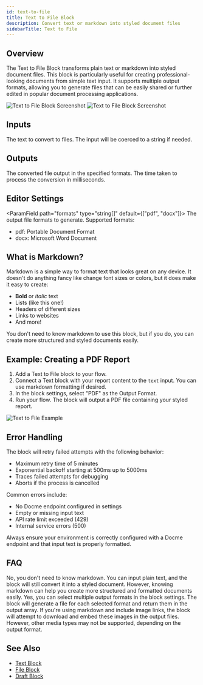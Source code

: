 ```yaml
---
id: text-to-file
title: Text to File Block
description: Convert text or markdown into styled document files
sidebarTitle: Text to File
---
```


## Overview

The Text to File Block transforms plain text or markdown into styled document files. This block is particularly useful for creating professional-looking documents from simple text input. It supports multiple output formats, allowing you to generate files that can be easily shared or further edited in popular document processing applications.

<Frame>
  <img src="/block-reference/assets/text_to_file_light.png" alt="Text to File Block Screenshot" className="block dark:hidden" />
  <img src="/block-reference/assets/text_to_file_dark.png" alt="Text to File Block Screenshot" className="hidden dark:block" />
</Frame>

## Inputs

<ParamField path="text" type="string" required>
  The text to convert to files. The input will be coerced to a string if needed.
</ParamField>

## Outputs

<ResponseField name="files" type="file[]">
  The converted file output in the specified formats.
</ResponseField>

<ResponseField name="duration" type="number">
  The time taken to process the conversion in milliseconds.
</ResponseField>

## Editor Settings

<ParamField path="formats" type="string[]" default={["pdf", "docx"]}>
  The output file formats to generate. Supported formats:
  - pdf: Portable Document Format
  - docx: Microsoft Word Document
</ParamField>

## What is Markdown?

Markdown is a simple way to format text that looks great on any device. It doesn't do anything fancy like change font sizes or colors, but it does make it easy to create:

- **Bold** or *italic* text
- Lists (like this one!)
- Headers of different sizes
- Links to websites
- And more!

You don't need to know markdown to use this block, but if you do, you can create more structured and styled documents easily.

## Example: Creating a PDF Report

1. Add a Text to File block to your flow.
2. Connect a Text block with your report content to the `text` input. You can use markdown formatting if desired.
3. In the block settings, select "PDF" as the Output Format.
4. Run your flow. The block will output a PDF file containing your styled report.

<Frame>
  <img src="/images/text-to-file-example.png" alt="Text to File Example" />
</Frame>

## Error Handling

The block will retry failed attempts with the following behavior:
- Maximum retry time of 5 minutes
- Exponential backoff starting at 500ms up to 5000ms
- Traces failed attempts for debugging
- Aborts if the process is cancelled

Common errors include:
- No Docme endpoint configured in settings
- Empty or missing input text
- API rate limit exceeded (429)
- Internal service errors (500)

<Warning>
  Always ensure your environment is correctly configured with a Docme endpoint and that input text is properly formatted.
</Warning>

## FAQ

<AccordionGroup>
  <Accordion title="Do I need to know markdown to use this block?">
    No, you don't need to know markdown. You can input plain text, and the block will still convert it into a styled document. However, knowing markdown can help you create more structured and formatted documents easily.
  </Accordion>

  <Accordion title="Can I generate multiple file formats at once?">
    Yes, you can select multiple output formats in the block settings. The block will generate a file for each selected format and return them in the output array.
  </Accordion>

  <Accordion title="How does the block handle images or other media in the input text?">
    If you're using markdown and include image links, the block will attempt to download and embed these images in the output files. However, other media types may not be supported, depending on the output format.
  </Accordion>
</AccordionGroup>

## See Also

- [Text Block](/block-reference/data/text)
- [File Block](/block-reference/data/file)
- [Draft Block](/block-reference/draft/draft)
